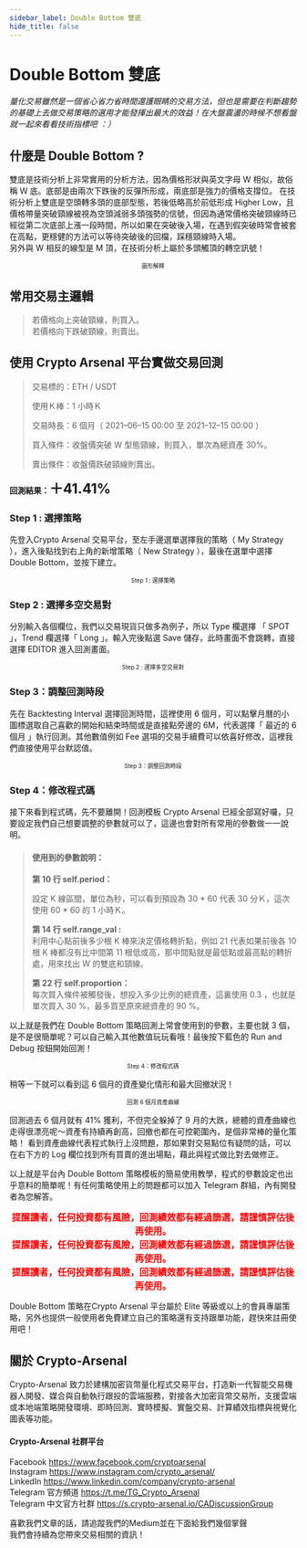 ```yaml
---
sidebar_label: Double Bottom 雙底
hide_title: false
---
```


 Double Bottom 雙底
===========================

_量化交易雖然是一個省心省力省時間還護眼睛的交易方法，但也是需要在判斷趨勢的基礎上去做交易策略的選用才能發揮出最大的效益！在大盤震盪的時候不想看盤就一起來看看技術指標吧 ：）_
## **什麼是 Double Bottom ?**
雙底是技術分析上非常實用的分析方法，因為價格形狀與英文字母 W 相似，故俗稱 Ｗ 底。底部是由兩次下跌後的反彈所形成，兩底部是強力的價格支撐位。
在技術分析上雙底是空頭轉多頭的底部型態，若後低略高於前低形成 Higher Low，且價格帶量突破頸線被視為空頭減弱多頭強勢的信號，但因為通常價格突破頸線時已經從第二次底部上漲一段時間，所以如果在突破後入場，在遇到假突破時常會被套在高點，更穩健的方法可以等待突破後的回檔，踩穩頸線時入場。  
另外與 W 相反的線型是 M 頂，在技術分析上屬於多頭觸頂的轉空訊號！
<img alt="" class="oe ql ef es eo ex w c" role="presentation" src="https://miro.medium.com/max/1400/0*WPAvcGsGCRQKQXBc" srcset="https://miro.medium.com/max/552/0*WPAvcGsGCRQKQXBc 276w, https://miro.medium.com/max/1104/0*WPAvcGsGCRQKQXBc 552w, https://miro.medium.com/max/1280/0*WPAvcGsGCRQKQXBc 640w, https://miro.medium.com/max/1400/0*WPAvcGsGCRQKQXBc 700w" sizes="700px"/>
<font size="1"><center>圖形解釋</center></font>

## **常用交易主邏輯**
>若價格向上突破頸線，則買入。  
>若價格向下跌破頸線，則賣出。

## **使用 Crypto Arsenal 平台實做交易回測**
>交易標的：ETH / USDT
>
>使用Ｋ棒：1 小時Ｋ
>
>交易時長：6 個月（ 2021–06–15 00:00 至 2021–12–15 00:00 ）
>
>買入條件：收盤價突破 W 型態頸線，則買入，單次為總資產 30%。
>
>賣出條件：收盤價跌破頸線則賣出。
>
**回測結果：<font size="5">＋41.41%</font>**

### **Step 1 : 選擇策略**
先登入Crypto Arsenal 交易平台，至左手邊選單選擇我的策略（ My Strategy ），進入後點找到右上角的新增策略（ New Strategy ），最後在選單中選擇 Double Bottom，並按下建立。
<img alt="" class="oe ql ef es eo ex w c" role="presentation" src="https://miro.medium.com/max/1400/0*prN-tdW-5V5rNziO" srcset="https://miro.medium.com/max/552/0*prN-tdW-5V5rNziO 276w, https://miro.medium.com/max/1104/0*prN-tdW-5V5rNziO 552w, https://miro.medium.com/max/1280/0*prN-tdW-5V5rNziO 640w, https://miro.medium.com/max/1400/0*prN-tdW-5V5rNziO 700w" sizes="700px"/>
<font size="1"><center>Step 1 : 選擇策略</center></font>

### **Step 2 : 選擇多空交易對**
分別輸入各個欄位，我們以交易現貨只做多為例子，所以 Type 欄選擇 「 SPOT 」，Trend 欄選擇「 Long 」。輸入完後點選 Save 儲存，此時畫面不會跳轉，直接選擇 EDITOR 進入回測畫面。
<img alt="" class="oe ql ef es eo ex w c" role="presentation" src="https://miro.medium.com/max/1400/0*iBOP6Zo5Njkh6xhX" srcset="https://miro.medium.com/max/552/0*iBOP6Zo5Njkh6xhX 276w, https://miro.medium.com/max/1104/0*iBOP6Zo5Njkh6xhX 552w, https://miro.medium.com/max/1280/0*iBOP6Zo5Njkh6xhX 640w, https://miro.medium.com/max/1400/0*iBOP6Zo5Njkh6xhX 700w" sizes="700px"/>
<font size="1"><center>Step 2 : 選擇多空交易對</center></font>

### **Step 3：調整回測時段**
先在 Backtesting Interval 選擇回測時間，這裡使用 6 個月，可以點擊月曆的小圖標選取自己喜歡的開始和結束時間或是直接點旁邊的 6M，代表選擇「 最近的 6 個月 」執行回測。其他數值例如 Fee 選項的交易手續費可以依喜好修改，這裡我們直接使用平台默認值。
<img alt="" class="oe ql ef es eo ex w c" role="presentation" src="https://miro.medium.com/max/1400/0*0QZ0COALmAKHr5J6" srcset="https://miro.medium.com/max/552/0*0QZ0COALmAKHr5J6 276w, https://miro.medium.com/max/1104/0*0QZ0COALmAKHr5J6 552w, https://miro.medium.com/max/1280/0*0QZ0COALmAKHr5J6 640w, https://miro.medium.com/max/1400/0*0QZ0COALmAKHr5J6 700w" sizes="700px"/>
<font size="1"><center>Step 3：調整回測時段</center></font>

### **Step 4：修改程式碼**
接下來看到程式碼，先不要離開！回測模板 Crypto Arsenal 已經全部寫好囉，只要設定我們自己想要調整的參數就可以了，這邊也會對所有常用的參數做一一說明。  
>#### **使用到的參數說明：** 
>**第 10 行 self.period：**<p>設定 K 線區間，單位為秒，可以看到預設為 30 * 60 代表 30 分Ｋ，這次使用 60 * 60 的 1 小時Ｋ。</p>
>
>**第 14 行 self.range_val :**  
>利用中心點前後多少根 K 棒來決定價格轉折點，例如 21 代表如果前後各 10 根 K 棒都沒有比中間第 11 根低或高，那中間點就是最低點或最高點的轉折處，用來找出 W 的雙底和頸線。
>
>**第 22 行 self.proportion：**  
>每次買入條件被觸發後，想投入多少比例的總資產，這裏使用 0.3 ，也就是單次買入 30 %，最多買至原來總資產的 90 %。  

以上就是我們在 Double Bottom 策略回測上常會使用到的參數，主要也就 3 個，是不是很簡單呢？可以自己輸入其他數值玩玩看哦！最後按下藍色的 Run and Debug 按鈕開始回測！
<img alt="" class="oe ql ef es eo ex w c" role="presentation" src="https://miro.medium.com/max/1400/0*A4syesw-wA_nOLUk" srcset="https://miro.medium.com/max/552/0*A4syesw-wA_nOLUk 276w, https://miro.medium.com/max/1104/0*A4syesw-wA_nOLUk 552w, https://miro.medium.com/max/1280/0*A4syesw-wA_nOLUk 640w, https://miro.medium.com/max/1400/0*A4syesw-wA_nOLUk 700w" sizes="700px"/>
<font size="1"><center>Step 4：修改程式碼</center></font>

稍等一下就可以看到這 6 個月的資產變化情形和最大回撤狀況！
<img alt="" class="oe ql ef es eo ex w c" role="presentation" src="https://miro.medium.com/max/1400/0*JnDPGUxG7qAs8cvp" srcset="https://miro.medium.com/max/552/0*JnDPGUxG7qAs8cvp 276w, https://miro.medium.com/max/1104/0*JnDPGUxG7qAs8cvp 552w, https://miro.medium.com/max/1280/0*JnDPGUxG7qAs8cvp 640w, https://miro.medium.com/max/1400/0*JnDPGUxG7qAs8cvp 700w" sizes="700px"/>
<font size="1"><center>回測 6 個月資產曲線</center></font>

回測過去 6 個月就有 41% 獲利，不但完全躲掉了 9 月的大跌，總體的資產曲線也走得很漂亮呢～資產有持續再創高，回撤也都在可控範圍內，是個非常棒的量化策略！
看到資產曲線代表程式執行上沒問題，那如果對交易點位有疑問的話，可以在右下方的 Log 欄位找到所有買賣的進出場點，藉此與程式做比對去做修正。
<img alt="" class="oe ql ef es eo ex w c" role="presentation" src="https://miro.medium.com/max/1400/0*S4N50lLgMBlfywt7" srcset="https://miro.medium.com/max/552/0*S4N50lLgMBlfywt7 276w, https://miro.medium.com/max/1104/0*S4N50lLgMBlfywt7 552w, https://miro.medium.com/max/1280/0*S4N50lLgMBlfywt7 640w, https://miro.medium.com/max/1400/0*S4N50lLgMBlfywt7 700w" sizes="700px"/>

以上就是平台內 Double Bottom 策略模板的簡易使用教學，程式的參數設定也出乎意料的簡單呢！有任何策略使用上的問題都可以加入 Telegram 群組，內有開發者為您解答。  
  
**<font size="3" color="#FF0000"><center>提醒讀者，任何投資都有風險，回測績效都有經過篩選，請謹慎評估後再使用。</center></font>**
**<font size="3" color="#FF0000"><center>提醒讀者，任何投資都有風險，回測績效都有經過篩選，請謹慎評估後再使用。</center></font>**
**<font size="3" color="#FF0000"><center>提醒讀者，任何投資都有風險，回測績效都有經過篩選，請謹慎評估後再使用。</center></font>**
  
Double Bottom 策略在Crypto Arsenal 平台屬於 Elite 等級或以上的會員專屬策略，另外也提供一般使用者免費建立自己的策略還有支持跟單功能，趕快來註冊使用吧！
## **關於 Crypto-Arsenal**
Crypto-Arsenal 致力於建構加密貨幣量化程式交易平台，打造新一代智能交易機器人開發、媒合與自動執行跟投的雲端服務，對接各大加密貨幣交易所，支援雲端或本地端策略開發環境、即時回測、實時模擬、實盤交易、計算績效指標與視覺化圖表等功能。
#### **Crypto-Arsenal 社群平台**
Facebook https://www.facebook.com/cryptoarsenal  
Instagram https://www.instagram.com/crypto_arsenal/  
LinkedIn https://www.linkedin.com/company/crypto-arsenal  
Telegram 官方頻道 https://t.me/TG_Crypto_Arsenal  
Telegram 中文官方社群 https://s.crypto-arsenal.io/CADiscussionGroup  

喜歡我們文章的話，請追蹤我們的Medium並在下面給我們幾個掌聲  
我們會持續為您帶來交易相關的資訊！




